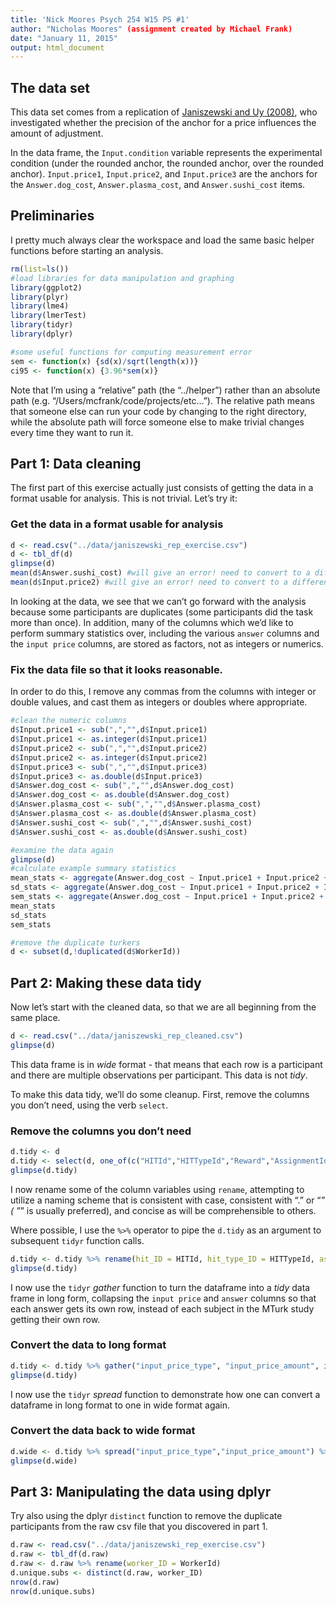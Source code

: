 ```yaml
---
title: 'Nick Moores Psych 254 W15 PS #1'
author: "Nicholas Moores" (assignment created by Michael Frank)
date: "January 11, 2015"
output: html_document
---
```


The data set
------------

This data set comes from a replication of [Janiszewski and Uy (2008)](http://dx.doi.org/10.1111/j.1467-9280.2008.02057.x), who investigated whether the precision of the anchor for a price influences the amount of adjustment.

In the data frame, the `Input.condition` variable represents the experimental condition (under the rounded anchor, the rounded anchor, over the rounded anchor). `Input.price1`, `Input.price2`, and `Input.price3` are the anchors for the `Answer.dog_cost`, `Answer.plasma_cost`, and `Answer.sushi_cost` items.

Preliminaries
-------------

I pretty much always clear the workspace and load the same basic helper functions before starting an analysis.

```r
rm(list=ls())
#load libraries for data manipulation and graphing
library(ggplot2)
library(plyr)
library(lme4)
library(lmerTest)
library(tidyr)
library(dplyr)

#some useful functions for computing measurement error
sem <- function(x) {sd(x)/sqrt(length(x))}
ci95 <- function(x) {3.96*sem(x)}
```

Note that I'm using a "relative" path (the "../helper") rather than an absolute path (e.g. "/Users/mcfrank/code/projects/etc..."). The relative path means that someone else can run your code by changing to the right directory, while the absolute path will force someone else to make trivial changes every time they want to run it.

Part 1: Data cleaning
---------------------

The first part of this exercise actually just consists of getting the data in a format usable for analysis. This is not trivial. Let's try it:

### Get the data in a format usable for analysis

```r
d <- read.csv("../data/janiszewski_rep_exercise.csv")
d <- tbl_df(d)
glimpse(d)
mean(d$Answer.sushi_cost) #will give an error! need to convert to a different data type
mean(d$Input.price2) #will give an error! need to convert to a different data type
```

In looking at the data, we see that we can't go forward with the analysis because some participants are duplicates (some participants did the task more than once). In addition, many of the columns which we'd like to perform summary statistics over, including the various `answer` columns and the `input price` columns, are stored as factors, not as integers or numerics.

### Fix the data file so that it looks reasonable.

In order to do this, I remove any commas from the columns with integer or double values, and cast them as integers or doubles where appropriate.
```r
#clean the numeric columns
d$Input.price1 <- sub(",","",d$Input.price1)
d$Input.price1 <- as.integer(d$Input.price1)
d$Input.price2 <- sub(",","",d$Input.price2)
d$Input.price2 <- as.integer(d$Input.price2)
d$Input.price3 <- sub(",","",d$Input.price3)
d$Input.price3 <- as.double(d$Input.price3)
d$Answer.dog_cost <- sub(",","",d$Answer.dog_cost)
d$Answer.dog_cost <- as.double(d$Answer.dog_cost)
d$Answer.plasma_cost <- sub(",","",d$Answer.plasma_cost)
d$Answer.plasma_cost <- as.double(d$Answer.plasma_cost)
d$Answer.sushi_cost <- sub(",","",d$Answer.sushi_cost)
d$Answer.sushi_cost <- as.double(d$Answer.sushi_cost)

#examine the data again
glimpse(d)
#calculate example summary statistics
mean_stats <- aggregate(Answer.dog_cost ~ Input.price1 + Input.price2 + Input.price3, d, mean)
sd_stats <- aggregate(Answer.dog_cost ~ Input.price1 + Input.price2 + Input.price3, d, sd)
sem_stats <- aggregate(Answer.dog_cost ~ Input.price1 + Input.price2 + Input.price3, d, sem)
mean_stats
sd_stats
sem_stats

#remove the duplicate turkers
d <- subset(d,!duplicated(d$WorkerId))
```


Part 2: Making these data tidy
------------------------------

Now let's start with the cleaned data, so that we are all beginning from the same place.

```r
d <- read.csv("../data/janiszewski_rep_cleaned.csv")
glimpse(d)
```

This data frame is in *wide* format - that means that each row is a participant and there are multiple observations per participant. This data is not *tidy*.

To make this data tidy, we'll do some cleanup. First, remove the columns you don't need, using the verb `select`.

### Remove the columns you don't need
```r
d.tidy <- d
d.tidy <- select(d, one_of(c("HITId","HITTypeId","Reward","AssignmentId","WorkerId","WorkTimeInSeconds","Input.condition","Input.price1","Input.price2","Input.price3","Answer.dog_cost","Answer.plasma_cost","Answer.sushi_cost")))
glimpse(d.tidy)
```


I now rename some of the column variables using `rename`, attempting to utilize a naming scheme that is consistent with case, consistent with "." or "_" ( "_" is usually preferred), and concise as will be comprehensible to others.

Where possible, I use the `%>%` operator to pipe the `d.tidy` as an argument to subsequent `tidyr` function calls.

```r
d.tidy <- d.tidy %>% rename(hit_ID = HITId, hit_type_ID = HITTypeId, assignment_ID = AssignmentId, worker_ID = WorkerId) %>% rename(worker_time = WorkTimeInSeconds, reward = Reward, input_condition = Input.condition, input_price1 = Input.price1, input_price2 = Input.price2, input_price3 = Input.price3, answer_dog = Answer.dog_cost, answer_plasma = Answer.plasma_cost, answer_sushi = Answer.sushi_cost)
glimpse(d.tidy)
```

I now use the `tidyr` *gather* function to turn the dataframe into a *tidy* data frame in long form, collapsing the `input price` and `answer` columns so that each answer gets its own row, instead of each subject in the MTurk study getting their own row.

### Convert the data to long format
```r
d.tidy <- d.tidy %>% gather("input_price_type", "input_price_amount", input_price1:input_price3, na.rm=TRUE) %>% gather("answer_type", "answer_amount", answer_dog:answer_plasma, na.rm=TRUE)
glimpse(d.tidy)
```

I now use the `tidyr` *spread* function to demonstrate how one can convert a dataframe in long format to one in wide format again.

### Convert the data back to wide format
```r
d.wide <- d.tidy %>% spread("input_price_type","input_price_amount") %>% spread("answer_type","answer_amount")
glimpse(d.wide)
```


Part 3: Manipulating the data using dplyr
-----------------------------------------

Try also using the dplyr `distinct` function to remove the duplicate participants from the raw csv file that you discovered in part 1.

```r
d.raw <- read.csv("../data/janiszewski_rep_exercise.csv")
d.raw <- tbl_df(d.raw)
d.raw <- d.raw %>% rename(worker_ID = WorkerId)
d.unique.subs <- distinct(d.raw, worker_ID)
nrow(d.raw)
nrow(d.unique.subs)
```


